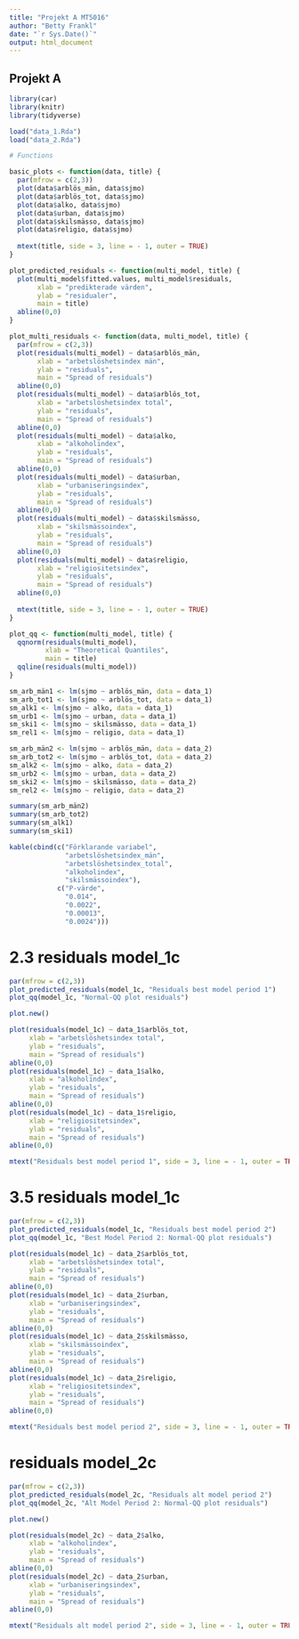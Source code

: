 ---
title: "Projekt A MT5016"
author: "Betty Frankl"
date: "`r Sys.Date()`"
output: html_document
---

## Projekt A

```{r, include=FALSE}
library(car)
library(knitr)
library(tidyverse)

load("data_1.Rda")
load("data_2.Rda")
```

```{r, include=FALSE}
# Functions

basic_plots <- function(data, title) {
  par(mfrow = c(2,3))
  plot(data$arblös_män, data$sjmo)
  plot(data$arblös_tot, data$sjmo)
  plot(data$alko, data$sjmo)
  plot(data$urban, data$sjmo)
  plot(data$skilsmässo, data$sjmo)
  plot(data$religio, data$sjmo)
  
  mtext(title, side = 3, line = - 1, outer = TRUE)
}

plot_predicted_residuals <- function(multi_model, title) {
  plot(multi_model$fitted.values, multi_model$residuals,
       xlab = "predikterade värden",
       ylab = "residualer",
       main = title)
  abline(0,0)
} 

plot_multi_residuals <- function(data, multi_model, title) {
  par(mfrow = c(2,3))
  plot(residuals(multi_model) ~ data$arblös_män, 
       xlab = "arbetslöshetsindex män",
       ylab = "residuals",
       main = "Spread of residuals")
  abline(0,0) 
  plot(residuals(multi_model) ~ data$arblös_tot, 
       xlab = "arbetslöshetsindex total",
       ylab = "residuals",
       main = "Spread of residuals")
  abline(0,0) 
  plot(residuals(multi_model) ~ data$alko, 
       xlab = "alkoholindex",
       ylab = "residuals",
       main = "Spread of residuals")
  abline(0,0) 
  plot(residuals(multi_model) ~ data$urban, 
       xlab = "urbaniseringsindex",
       ylab = "residuals",
       main = "Spread of residuals")
  abline(0,0) 
  plot(residuals(multi_model) ~ data$skilsmässo, 
       xlab = "skilsmässoindex",
       ylab = "residuals",
       main = "Spread of residuals")
  abline(0,0) 
  plot(residuals(multi_model) ~ data$religio, 
       xlab = "religiositetsindex",
       ylab = "residuals",
       main = "Spread of residuals")
  abline(0,0)
  
  mtext(title, side = 3, line = - 1, outer = TRUE)
}

plot_qq <- function(multi_model, title) {
  qqnorm(residuals(multi_model), 
         xlab = "Theoretical Quantiles",
         main = title)
  qqline(residuals(multi_model))
}
```

```{r}
sm_arb_män1 <- lm(sjmo ~ arblös_män, data = data_1)
sm_arb_tot1 <- lm(sjmo ~ arblös_tot, data = data_1)
sm_alk1 <- lm(sjmo ~ alko, data = data_1)
sm_urb1 <- lm(sjmo ~ urban, data = data_1)
sm_ski1 <- lm(sjmo ~ skilsmässo, data = data_1)
sm_rel1 <- lm(sjmo ~ religio, data = data_1)

sm_arb_män2 <- lm(sjmo ~ arblös_män, data = data_2)
sm_arb_tot2 <- lm(sjmo ~ arblös_tot, data = data_2)
sm_alk2 <- lm(sjmo ~ alko, data = data_2)
sm_urb2 <- lm(sjmo ~ urban, data = data_2)
sm_ski2 <- lm(sjmo ~ skilsmässo, data = data_2)
sm_rel2 <- lm(sjmo ~ religio, data = data_2)
```

```{r, echo=FALSE}
summary(sm_arb_män2)
summary(sm_arb_tot2)
summary(sm_alk1)
summary(sm_ski1)
```

```{r}
kable(cbind(c("Förklarande variabel", 
              "arbetslöshetsindex_män",
              "arbetslöshetsindex_total",
              "alkoholindex",
              "skilsmässoindex"),
            c("P-värde",
              "0.014",
              "0.0022",
              "0.00013",
              "0.0024")))
```

# 2.3 residuals model_1c

```{r}
par(mfrow = c(2,3))
plot_predicted_residuals(model_1c, "Residuals best model period 1")
plot_qq(model_1c, "Normal-QQ plot residuals")

plot.new()

plot(residuals(model_1c) ~ data_1$arblös_tot, 
     xlab = "arbetslöshetsindex total",
     ylab = "residuals",
     main = "Spread of residuals")
abline(0,0) 
plot(residuals(model_1c) ~ data_1$alko, 
     xlab = "alkoholindex",
     ylab = "residuals",
     main = "Spread of residuals")
abline(0,0) 
plot(residuals(model_1c) ~ data_1$religio, 
     xlab = "religiositetsindex",
     ylab = "residuals",
     main = "Spread of residuals")
abline(0,0)

mtext("Residuals best model period 1", side = 3, line = - 1, outer = TRUE)
```

# 3.5 residuals model_1c

```{r}
par(mfrow = c(2,3))
plot_predicted_residuals(model_1c, "Residuals best model period 2")
plot_qq(model_1c, "Best Model Period 2: Normal-QQ plot residuals")

plot(residuals(model_1c) ~ data_2$arblös_tot, 
     xlab = "arbetslöshetsindex total",
     ylab = "residuals",
     main = "Spread of residuals")
abline(0,0) 
plot(residuals(model_1c) ~ data_2$urban, 
     xlab = "urbaniseringsindex",
     ylab = "residuals",
     main = "Spread of residuals")
abline(0,0) 
plot(residuals(model_1c) ~ data_2$skilsmässo, 
     xlab = "skilsmässoindex",
     ylab = "residuals",
     main = "Spread of residuals")
abline(0,0) 
plot(residuals(model_1c) ~ data_2$religio, 
     xlab = "religiositetsindex",
     ylab = "residuals",
     main = "Spread of residuals")
abline(0,0)

mtext("Residuals best model period 2", side = 3, line = - 1, outer = TRUE)
```

# residuals model_2c

```{r}
par(mfrow = c(2,3))
plot_predicted_residuals(model_2c, "Residuals alt model period 2")
plot_qq(model_2c, "Alt Model Period 2: Normal-QQ plot residuals")

plot.new()

plot(residuals(model_2c) ~ data_2$alko, 
     xlab = "alkoholindex",
     ylab = "residuals",
     main = "Spread of residuals")
abline(0,0) 
plot(residuals(model_2c) ~ data_2$urban, 
     xlab = "urbaniseringsindex",
     ylab = "residuals",
     main = "Spread of residuals")
abline(0,0) 

mtext("Residuals alt model period 2", side = 3, line = - 1, outer = TRUE)
```
